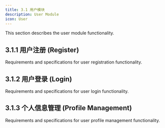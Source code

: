 ```yaml
---
title: 3.1 用户模块
description: User Module
icon: User
---
```


This section describes the user module functionality.

## 3.1.1 用户注册 (Register)

Requirements and specifications for user registration functionality.

## 3.1.2 用户登录 (Login)

Requirements and specifications for user login functionality.

## 3.1.3 个人信息管理 (Profile Management)

Requirements and specifications for user profile management functionality.
